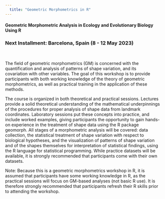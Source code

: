 ```yaml
--- 
  title: "Geometric Morphometrics in R"
---
```


#### Geometric Morphometric Analysis in Ecology and Evolutionary Biology Using R

### Next Installment: Barcelona, Spain (8 - 12 May 2023)
<br>

The field of geometric morphometrics (GM) is concerned with the quantification and analysis of patterns of shape variation, and its covariation with other variables. The goal of this workshop is to provide participants with both working knowledge of the theory of geometric morphometrics, as well as practical training in the application of these methods. 

The course is organized in both theoretical and practical sessions. Lectures provide a solid theoretical understanding of the mathematical underpinnings of the procedures for proper analysis of shape data from landmark coordinates. Laboratory sessions put these concepts into practice, and include worked examples, giving participants the opportunity to gain hands-on experience in the treatment of shape data using the R package geomorph. All stages of a morphometric analysis will be covered: data collection, the statistical treatment of shape variation with respect to biological hypotheses, and the visualization of patterns of shape variation and of the shapes themselves for interpretation of statistical findings, using the R language for statistical programming. While practice datasets will be available, it is strongly recommended that participants come with their own datasets.

Note: Because this is a geometric morphometrics workshop in R, it is assumed that participants have some working knowledge in R, as the practical sessions will focus on GM-based analyses (not basic R use). It is therefore strongly recommended that participants refresh their R skills prior to attending the workshop.

<br>
